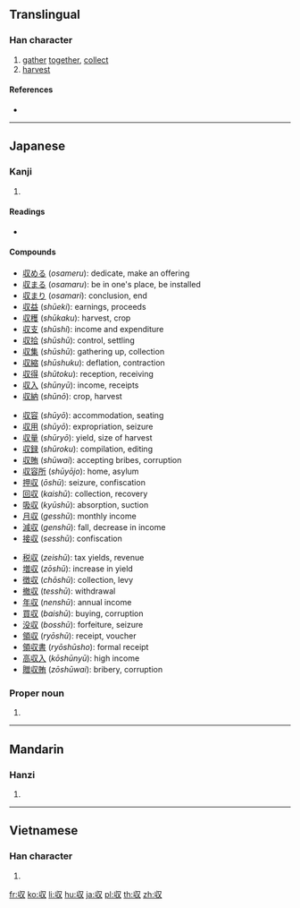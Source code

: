 {{also|收}}
==Translingual==

===Han character===
{{Han char|rn=29|rad=又|as=02|sn=4|four=|canj=VLE|ids=⿰丩又}}

# [[gather]] [[together]], [[collect]]
# [[harvest]]

====References====
* {{Han ref|kx=0165.210|dkj=03128|dj=0376.010|hdz=10393.030|uh=53CE|ud=21454}}

----

==Japanese==

===Kanji===
{{ja-kanji|grade=6|rs=又02|style=s|kyu=收}}

# {{defn|lang=ja|sort=又02}}

====Readings====
* {{ja-readings|goon=[[す]] (su)|kanon=[[しゅう]] (shū)|kun=[[おさめる]] ([[収める]], osameru), [[おさまる]] ([[収まる]], osamaru)|nanori=[[おさむ]] (osamu), [[のぶ]] (nobu), [[かず]] (kazu)}}

====Compounds====
{{der-top3|Compounds}}
* [[収める]] (''osameru''): dedicate, make an offering
* [[収まる]] (''osamaru''): be in one's place, be installed
* [[収まり]] (''osamari''): conclusion, end
* [[収益]] (''shūeki''): earnings, proceeds
* [[収穫]] (''shūkaku''): harvest, crop
* [[収支]] (''shūshi''): income and expenditure
* [[収拾]] (''shūshū''): control, settling
* [[収集]] (''shūshū''): gathering up, collection
* [[収縮]] (''shūshuku''): deflation, contraction
* [[収得]] (''shūtoku''): reception, receiving
* [[収入]] (''shūnyū''): income, receipts
* [[収納]] (''shūnō''): crop, harvest
{{der-mid3}}
* [[収容]] (''shūyō''): accommodation, seating
* [[収用]] (''shūyō''): expropriation, seizure
* [[収量]] (''shūryō''): yield, size of harvest
* [[収録]] (''shūroku''): compilation, editing
* [[収賄]] (''shūwai''): accepting bribes, corruption
* [[収容所]] (''shūyōjo''): home, asylum
* [[押収]] (''ōshū''): seizure, confiscation
* [[回収]] (''kaishū''): collection, recovery
* [[吸収]] (''kyūshū''): absorption, suction
* [[月収]] (''gesshū''): monthly income
* [[減収]] (''genshū''): fall, decrease in income
* [[接収]] (''sesshū''): confiscation
{{der-mid3}}
* [[税収]] (''zeishū''): tax yields, revenue
* [[増収]] (''zōshū''): increase in yield
* [[徴収]] (''chōshū''): collection, levy
* [[撤収]] (''tesshū''): withdrawal
* [[年収]] (''nenshū''): annual income
* [[買収]] (''baishū''): buying, corruption
* [[没収]] (''bosshū''): forfeiture, seizure
* [[領収]] (''ryōshū''): receipt, voucher
* [[領収書]] (''ryōshūsho''): formal receipt
* [[高収入]] (''kōshūnyū''): high income
* [[贈収賄]] (''zōshūwai''): bribery, corruption
{{der-bottom}}

===Proper noun===
{{ja-pos|おさむ|proper}}

# {{given name|male|lang=ja|sort=おさむ}}

----

==Mandarin==

===Hanzi===
{{cmn-hanzi|pin=[[shōu]] ([[shou1]]), [[bō]] ([[bo1]]), [[fǎ]] ([[fa3]]), [[fà]] ([[fa4]])|wg=shou<sup>1</sup>, po<sup>1</sup>, fa<sup>3</sup>, fa<sup>4</sup>}}

# {{defn|lang=cmn|sort=又02}}

----

==Vietnamese==

===Han character===
{{vi-hantu|[[thu]]|rs=又02}}

# {{defn|lang=vi|sort=又02}}

[[fr:収]]
[[ko:収]]
[[li:収]]
[[hu:収]]
[[ja:収]]
[[pl:収]]
[[th:収]]
[[zh:収]]